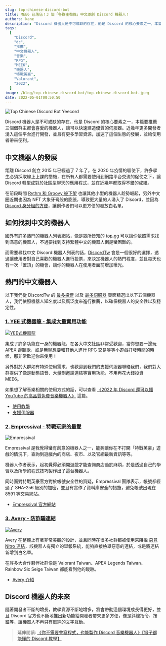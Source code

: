 ```yaml
---
slug: top-chinese-discord-bot
title: MEE6 已落伍！3 個「各群主都推」中文原創 Discord 機器人！
authors: kane
description: "Discord 機器人是不可或缺的存在，他是 Discord 的核心要素之一，本篇要推薦三個個群主都會喜愛的機器人，讓可以快速建造優質的伺服器。近幾年更多開發者湧入這個平台進行開發，並且有更多學習資源，加速了這個生態的發展，並給使用者帶來便利。"
tags:
  [
    "Discord",
    "dc",
    "推薦",
    "中文機器人",
    "音樂",
    "RPG",
    "MEE6",
    "機器人",
    "特戰英豪",
    "Valorant",
    "2022",
  ]
image: /blog/top-chinese-discord-bot/top-chinese-discord-bot.jpeg
date: 2022-05-01T00:50:50
---
```



![Top Chinese Discord Bot Yeecord](@static/blog/top-chinese-discord-bot/top-chinese-discord-bot.jpeg)

Discord 機器人是不可或缺的存在，他是 Discord 的核心要素之一，本篇要推薦三個個群主都會喜愛的機器人，讓可以快速建造優質的伺服器。近幾年更多開發者湧入這個平台進行開發，並且有更多學習資源，加速了這個生態的發展，並給使用者帶來便利。

## 中文機器人的發展

距離 Discord 創立 2015 年已經過了 7 年了，在 2020 年疫情的驅使下，許多學生必須採取線上上課的措施，在所有人都需要使用到網路平台交流的促使之下，讓 Discord 轉型成對於社區型聊天的應用程式，並在近幾年都取得不錯的成績。

在前段時間 [Rythm 和 Groovy 被下架](/blog/how-to-invite-bot/#rythm-%E5%92%8C-groovy-%E8%A2%AB%E4%B8%8B%E6%9E%B6) 也讓其他小型的機器人趁勢崛起，另外中文圈近期也因為 NFT 大象牙膏般的膨脹，導致更大量的人湧入了 Discord，並因為 [Discord 身分組的方便](/blog/discord-permissions-you-need-to-know/)，讓創作者們可以更方便的發放白名單。

<Adsense />

## 如何找到中文的機器人

國外有許多熱門的機器人列表網站，像是眾所皆知的 [top.gg](https://top.gg/bot/584213384409382953) 可以讓你依照需求找到滿意的機器人，不過要找到支持繁體中文的機器人倒是蠻困難的。

而需要尋找中文 Discord 機器人列表的話，[DiscordTw](https://discordservers.tw) 會是一個很好的選擇，透過讓使用者對自己喜歡的機器人進行投票，來決定機器人的熱門程度，並且每天也有一次「置頂」的機會，讓你的機器人在使用者面前增加曝光。

## 熱門的中文機器人

以下我們從 DiscordTw 的 [最多投票](https://discordservers.tw/b/vote) 以及 [最多伺服器](https://discordservers.tw/b/guild_count) 頁面精選出以下五個機器人，我們依照機器人知名度以及廣泛度來進行推薦，以確保機器人的安全性以及穩定性。

### [1. YEE 式機器龍 - 集成大量實用功能](/)

[![YEE式機器龍](@static/img/branding.png)](/)

<Adsense />

集成了許多功能在一身的機器龍，在各大中文社區非常受歡迎，當你想要一邊玩 APEX 邊聽歌，或是無聊想要和其他人進行 RPG 交易等等小遊戲打發時間的時候，那非常歡迎你來使用！

另外對於大群如有特殊使用需求，也歡迎到我們的支援伺服器聯絡我們，我們對大群提供了像是動態語音、大量刪邀請連結等實用功能，不用再花大錢投資 MEE6。

如果想了解音樂相關的使用方式的話，可以查看 [《2022 年 Discord 還可以播 YouTube 的高品質免費音樂機器人》](/blog/how-to-invite-bot/) 這篇。

- [使用教學](/docs/)
- [支援伺服器](https://discord.gg/yeecord)

### [2. Empressival - 特戰玩家的最愛](https://discordservers.tw/bots/942082423846486056)

![Empressival](@static/blog/top-chinese-discord-bot/empressival.jpg)

<Adsense />

Empressival 是我覺得蠻有創意的機器人之一，能夠讓你在不打開「特戰英豪」遊戲的情況下，查詢到遊戲內的商店、夜市、以及官網最新資訊等等。

機器人作者表示，起初覺得必須開遊戲才能查詢商店過於麻煩，於是透過自己的學習以及所學的程式技巧製作出了這台機器人。

同時面對特戰英豪官方對於帳號安全性的質疑，Empressival 團隊表示，帳號都經過了 SHA-256 級別的加密，並且有實作了資料庫安全的措施，避免帳號出現在 8591 等交易網站。

- [Empressival 官方網站](https://empressival.com/)

### [3. Avery - 防詐騙連結](https://discordservers.tw/bots/876367835486646282)

[![Avery](@static/blog/top-chinese-discord-bot/avery.jpg)](https://www.youtube.com/watch?v=DXunoYTC570)

Avery 在整體上有著非常美觀的設計，並且同時在很多社群都被使用來阻擋 [惡意 Nitro 連結](/blog/discord-permissions-you-need-to-know/#%E5%85%8D%E8%B2%BB-discord-nitro)，該機器人有獨立的舉報系統，能夠直接檢舉惡意的連結，或是將連結新增到白名單。

在許多大合作夥伴社群像是 Valorant Taiwan、APEX Legends Taiwan、Rainbow Six Seige Taiwan 都能看到他的蹤跡。

- [Avery 介紹](https://discordservers.tw/bots/876367835486646282)

## Discord 機器人的未來

隨著開發者不斷的增長，教學資源不斷地增多，將會帶動這個環境成長得更好，並且 Discord 官方也不斷地推出新功能給開發者帶來更多方便，像是斜線指令、按鈕等，讓機器人不再只有單純的文字互動。

> 延伸閱讀: [《你不需要會寫程式，也能製作 Discord 音樂機器人》【猴子都能懂的 Discord 教學】](/blog/make-discord-music-bot-without-coding/)

<Adsense />
